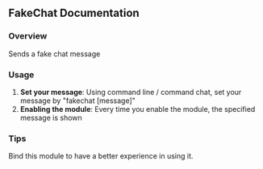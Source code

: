 
## FakeChat Documentation

### Overview
Sends a fake chat message

### Usage
1. **Set your message**: Using command line / command chat, set your message by "fakechat [message]"
2. **Enabling the module**: Every time you enable the module, the specified message is shown

### Tips
<Callout type="default" emoji="️🚀">
Bind this module to have a better experience in using it.
</Callout>



